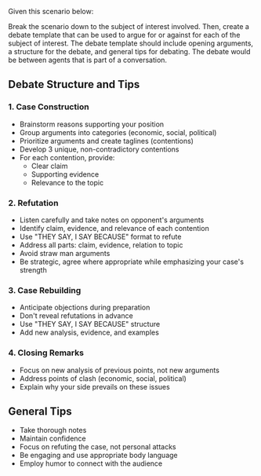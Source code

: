 Given this scenario below:


Break the scenario down to the subject of interest involved. Then, create a debate template that can be used to argue for or against for each of the subject of interest. The debate template should include opening arguments, a structure for the debate, and general tips for debating. The debate would be between agents that is part of a conversation.




## Debate Structure and Tips
### 1. Case Construction

- Brainstorm reasons supporting your position
- Group arguments into categories (economic, social, political)
- Prioritize arguments and create taglines (contentions)
- Develop 3 unique, non-contradictory contentions
- For each contention, provide:
  - Clear claim
  - Supporting evidence
  - Relevance to the topic

### 2. Refutation

- Listen carefully and take notes on opponent's arguments
- Identify claim, evidence, and relevance of each contention
- Use "THEY SAY, I SAY BECAUSE" format to refute
- Address all parts: claim, evidence, relation to topic
- Avoid straw man arguments
- Be strategic, agree where appropriate while emphasizing your case's strength

### 3. Case Rebuilding

- Anticipate objections during preparation
- Don't reveal refutations in advance
- Use "THEY SAY, I SAY BECAUSE" structure
- Add new analysis, evidence, and examples

### 4. Closing Remarks

- Focus on new analysis of previous points, not new arguments
- Address points of clash (economic, social, political)
- Explain why your side prevails on these issues

## General Tips

- Take thorough notes
- Maintain confidence
- Focus on refuting the case, not personal attacks
- Be engaging and use appropriate body language
- Employ humor to connect with the audience

